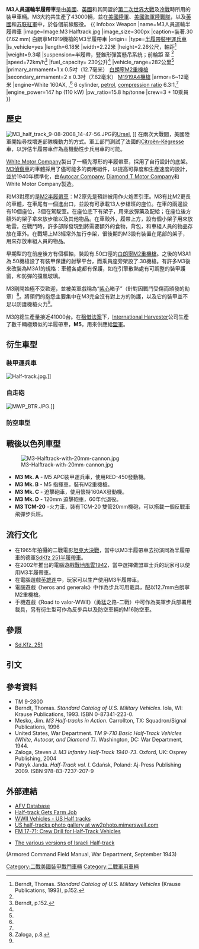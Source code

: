 '''M3人員運輸半履帶車'''是由[[美國|美國]]、[[英國|英國]]和其同盟於[[第二次世界大戰|第二次世界大戰]]及[[冷戰|冷戰]]時所用的裝甲車輛。M3大約共生產了43000輛，並在[[美國陸軍|美國陸軍]]、[[美國海軍陸戰隊|美國海軍陸戰隊]]，以及[[英國|英國]]和[[苏联紅軍|苏联紅軍]]中，於各個前線服役。 {{ Infobox Weapon
|name=M3人員運輸半履帶車
|image=Image:M3 Halftrack.jpg
|image_size=300px
|caption=裝著.30 (7.62 mm) 白朗寧M1919機槍的M3半履帶車
|origin={{USA}}
|type=[[半履帶車|半履帶]][[裝甲運兵車|裝甲運兵車]]
|is_vehicle=yes
|length=6.18米
|width=2.22米
|height=2.26公尺，軸距{{convert|135.5|in|mm|abbr=on}}<ref name="#1">Berndt, Thomas. ''Standard Catalog of U.S. Military Vehicles'' (Krause Publications, 1993), p.152.</ref>
|weight=9.3噸
|suspension=半履帶，豎錐形彈簧懸吊系統；前輪距 {{convert|64.5|in|mm|abbr=on}} 至  {{convert|66.5|in|mm|abbr=on}}<ref name="#1"/>
|speed=72km/h<ref name="#2">Berndt, p.152.</ref>
|fuel_capacity= 230公升<ref name="#2"/>
|vehicle_range=282公里<ref name="#2"/>
|primary_armament=1 x 0.5吋（12.7毫米） [[白朗寧M2重機槍|白朗寧M2重機槍]]
|secondary_armament=2 x 0.3吋（7.62毫米） [[M1919機槍|M1919A4機槍]]
|armor=6~12毫米
|engine=White 160AX, {{convert|386|in3|cc|sing=on|abbr=on}},<ref name="#2"/> 6 cylinder, [[petrol_engine|petrol]], [[compression_ratio|compression ratio]] 6.3:1,<ref name="#2"/>
|engine_power=147 hp (110 kW) 
|pw_ratio=15.8 hp/tonne
|crew=3 + 10乘員
}}

==歷史==
[[Image:M3_half_track_9-08-2008_14-47-56.JPG|thumb]]的[[Ursel|Ursel]], ]]
在兩次大戰間，美國陸軍開始尋找增進部隊機動力的方式。軍工部門測試了法國的[[Kégresse_track|Citroën-Kégresse]]車，以評估半履帶車作為高機動性步兵用車的可能。

[[White_Motor_Company|White Motor Company]]製出了一輛先導形的半履帶車，採用了自行設計的底架。[[M3偵察車|M3偵察車]]的車體採用了儘可能多的商用組件，以提高可靠度和生產速度的設計，並於1940年標準化，由[[Autocar_Company|Autocar Company]], [[Diamond_T|Diamond T Motor Company]]和White Motor Company製造。

和M3對應的是[[M2半履帶車|M2半履帶車]]：M2原先是預計被用作火炮牽引車。M3有比M2更長的車體，在車尾有一個進出口，並設有可承載13人步槍班的座位。在車的兩邊設有10個座位，3個在駕駛室。在座位底下有架子，用來放彈藥及配給；在座位後方額外的架子拿來放步槍以及其他物品。在車殼外，履帶上方，設有個小架子用來放地雷。在戰鬥時，許多部隊發現到將需要額外的食物，背包，和車組人員的物品存放在車外。在戰場上M3經常外加行李架，很後期的M3設有裝置在尾部的架子，用來存放車組人員的物品。

早期型的在前座後方有個樞軸，裝設有.50口徑的[[白朗寧M2重機槍|白朗寧M2重機槍]]。之後的M3A1為.50機槍設了有裝甲保護的射擊平台，而乘員座旁架設了.30機槍。有許多M3後來改裝為M3A1的規格：車體各處都有保護，如在引擎散熱處有可調整的裝甲護窗，和防彈的擋風玻璃。

M3剛開始極不受歡迎，並被美軍戲稱為“[[紫心勛章|紫心]]箱子”（針對因戰鬥受傷而頒發的勛章）<ref name="#3">Zaloga, p.8.</ref>。將領們的抱怨主要集中在M3完全沒有對上方的防護，以及它的裝甲並不足以防護機槍火力<ref name="#3"/>。

M3的總生產量接近41000台。在[[租借法案|租借法案]]下，[[International_Harvester|International Harvester]]公司生產了數千輛極類似的半履帶車，'''M5'''，用來供應給[[盟軍|盟軍]]。

==衍生車型==
{{expand|time=2018-09-30}}
===裝甲運兵車===
[[Image:Half-track.jpg|thumb]].]]
===自走砲===
[[Image:MWP_BTR.JPG|thumb]].]]
===防空車型===

==戰後以色列車型==
[[Image:M3-Halftrack-with-20mm-cannon.jpg|thumb]]
*'''M3 Mk. A''' - M5 APC裝甲運兵車，使用RED-450發動機。
*'''M3 Mk. B''' - M5 指揮車，裝有M2重機槍。
*'''M3 Mk. C''' - 迫擊砲車，使用懷特160AX發動機。
*'''M3 Mk. D''' - 120mm 迫擊砲車，60年代退役。
*'''M3 TCM-20''' -火力車，裝有TCM-20 雙管20mm機砲，可以搭載一個反戰車飛彈步兵班。

==流行文化==
*在1965年拍攝的二戰電影[[坦克大決戰_(電影)|坦克大決戰]]，當中以M3半履帶車去扮演同為半履帶車的德軍[[SdKfz_251半履帶車|SdKfz 251半履帶車]]。
*在2002年推出的電腦遊戲[[戰地風雲1942|戰地風雲1942]]，當中選擇做盟軍士兵的玩家可以使用M3半履帶車。
*在電腦遊戲[[英雄连|英雄连]]中，玩家可以生产使用M3半履帶車。
*電腦遊戲《heros and generals》中作為步兵可用載具，配以12.7mm白朗寧M2重機槍。
*手機遊戲《Road to valor-WWII》（勇猛之路-二戰）中可作為美軍步兵部署用載具，另有衍生型可作為反步兵以及防空車輛的M16防空車。

==參照==
{{Commons|M3 Halftrack family}}
* [[SdKfz_251|Sd.Kfz. 251]]

==引文==
{{reflist|4}}

==參考資料==
* TM 9-2800
*Berndt, Thomas. ''Standard Catalog of U.S. Military Vehicles''. Iola, WI:  Krause Publications, 1993. ISBN 0-87341-223-0.
*Mesko, Jim. ''M3 Half-tracks in Action''.  Carrollton, TX: Squadron/Signal Publications, 1996
*United States, War Department. ''TM 9-710 Basic Half-Track Vehicles (White, Autocar, and Diamond T)''. Washington, DC: War Department, 1944.
*Zaloga, Steven J. ''M3 Infantry Half-Track 1940-73''.  Oxford, UK: Osprey Publishing, 2004
*Patryk Janda. ''Half-Track vol. I''. Gdańsk, Poland: Aj-Press Publishing 2009. ISBN 978-83-7237-207-9

== 外部連結 ==
{{Commons and category|M3 Halftrack|M3半履帶車|M3 Halftrack family}}
* [http://afvdb.50megs.com/usa/halftrackm3.html AFV Database]{{Wayback|url=http://afvdb.50megs.com/usa/halftrackm3.html |date=20070430013558 }}
* [http://books.google.com/books?id=hCQDAAAAMBAJ&lpg=PA151&dq=m3%20half-track&as_brr=1&pg=PA151#v=onepage&q=&f=false Half-track Gets Farm Job]{{Wayback|url=http://books.google.com/books?id=hCQDAAAAMBAJ&lpg=PA151&dq=m3%20half-track&as_brr=1&pg=PA151#v=onepage&q=&f=false |date=20161208145343 }}
* [https://web.archive.org/web/20061231124403/http://wwiivehicles.com/usa/half_tracks/halftracks.html WWII Vehicles - US Half tracks]
* [http://ww2photo.mimerswell.com/tanks/usa/half/half.htm US half-tracks photo gallery at ww2photo.mimerswell.com]{{Wayback|url=http://ww2photo.mimerswell.com/tanks/usa/half/half.htm |date=20070529021022 }}
* [http://www.lonesentry.com/manuals/fm17-71-halftrack-crew-drill/index.html FM 17-71: Crew Drill for Half-Track Vehicles]{{Wayback|url=http://www.lonesentry.com/manuals/fm17-71-halftrack-crew-drill/index.html |date=20210129212839 }}
* {{fr}} [http://www.tsahal-miniature.com/halftrac.html The various versions of Israeli Half-track]{{Wayback|url=http://www.tsahal-miniature.com/halftrac.html |date=20160315024709 }}
(Armored Command Field Manual, War Department, September 1943)

{{二次大戰美軍AFVs}}
{{自衛隊裝甲戰鬥車輛}}

[[Category:二戰美國裝甲戰鬥車輛|Category:二戰美國裝甲戰鬥車輛]]
[[Category:二戰軍用車輛|Category:二戰軍用車輛]]